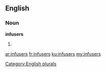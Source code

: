 ==English==

===Noun===
'''infusers'''

# {{plural of|[[infuser]]}}

[[Category:English plurals]]

[[ar:infusers]]
[[fr:infusers]]
[[ku:infusers]]
[[my:infusers]]